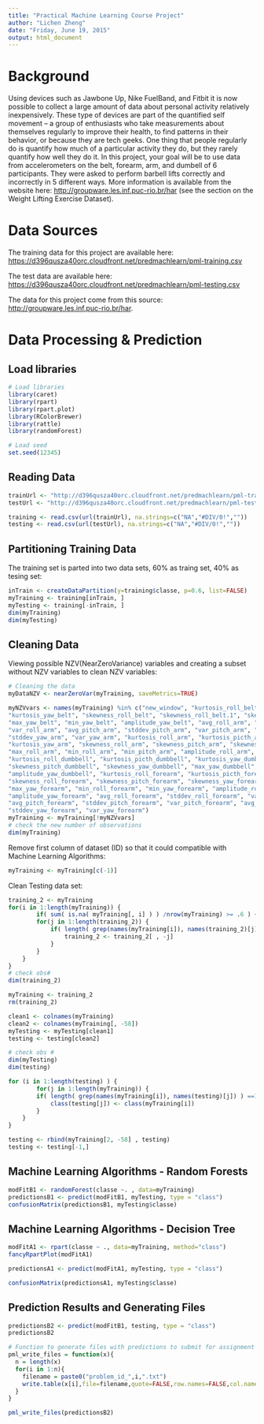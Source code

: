 ```yaml
---
title: "Practical Machine Learning Course Project"
author: "Lichen Zheng"
date: "Friday, June 19, 2015"
output: html_document
---
```


# Background

Using devices such as Jawbone Up, Nike FuelBand, and Fitbit it is now possible to collect a large amount of data about personal activity relatively inexpensively. These type of devices are part of the quantified self movement – a group of enthusiasts who take measurements about themselves regularly to improve their health, to find patterns in their behavior, or because they are tech geeks. One thing that people regularly do is quantify how much of a particular activity they do, but they rarely quantify how well they do it. In this project, your goal will be to use data from accelerometers on the belt, forearm, arm, and dumbell of 6 participants. They were asked to perform barbell lifts correctly and incorrectly in 5 different ways. More information is available from the website here: <http://groupware.les.inf.puc-rio.br/har> (see the section on the Weight Lifting Exercise Dataset).

# Data Sources

The training data for this project are available here: 
<https://d396qusza40orc.cloudfront.net/predmachlearn/pml-training.csv>

The test data are available here: 
<https://d396qusza40orc.cloudfront.net/predmachlearn/pml-testing.csv>

The data for this project come from this source: <http://groupware.les.inf.puc-rio.br/har>.

# Data Processing & Prediction
## Load libraries

```r
# Load libraries
library(caret)
library(rpart)
library(rpart.plot)
library(RColorBrewer)
library(rattle)
library(randomForest)
```

```r
# Load seed
set.seed(12345)
```

## Reading Data
```r
trainUrl <- "http://d396qusza40orc.cloudfront.net/predmachlearn/pml-training.csv"
testUrl <- "http://d396qusza40orc.cloudfront.net/predmachlearn/pml-testing.csv"

training <- read.csv(url(trainUrl), na.strings=c("NA","#DIV/0!",""))
testing <- read.csv(url(testUrl), na.strings=c("NA","#DIV/0!",""))
```

## Partitioning Training Data
The training set is parted into two data sets, 60% as traing set, 40% as tesing set:
```r
inTrain <- createDataPartition(y=training$classe, p=0.6, list=FALSE)
myTraining <- training[inTrain, ]
myTesting <- training[-inTrain, ]
dim(myTraining)
dim(myTesting)
```

## Cleaning Data
Viewing possible NZV(NearZeroVariance) variables and creating a subset without NZV variables to clean NZV variables:
```r
# Cleaning the data
myDataNZV <- nearZeroVar(myTraining, saveMetrics=TRUE)

myNZVvars <- names(myTraining) %in% c("new_window", "kurtosis_roll_belt", "kurtosis_picth_belt",
"kurtosis_yaw_belt", "skewness_roll_belt", "skewness_roll_belt.1", "skewness_yaw_belt",
"max_yaw_belt", "min_yaw_belt", "amplitude_yaw_belt", "avg_roll_arm", "stddev_roll_arm",
"var_roll_arm", "avg_pitch_arm", "stddev_pitch_arm", "var_pitch_arm", "avg_yaw_arm",
"stddev_yaw_arm", "var_yaw_arm", "kurtosis_roll_arm", "kurtosis_picth_arm",
"kurtosis_yaw_arm", "skewness_roll_arm", "skewness_pitch_arm", "skewness_yaw_arm",
"max_roll_arm", "min_roll_arm", "min_pitch_arm", "amplitude_roll_arm", "amplitude_pitch_arm",
"kurtosis_roll_dumbbell", "kurtosis_picth_dumbbell", "kurtosis_yaw_dumbbell", "skewness_roll_dumbbell",
"skewness_pitch_dumbbell", "skewness_yaw_dumbbell", "max_yaw_dumbbell", "min_yaw_dumbbell",
"amplitude_yaw_dumbbell", "kurtosis_roll_forearm", "kurtosis_picth_forearm", "kurtosis_yaw_forearm",
"skewness_roll_forearm", "skewness_pitch_forearm", "skewness_yaw_forearm", "max_roll_forearm",
"max_yaw_forearm", "min_roll_forearm", "min_yaw_forearm", "amplitude_roll_forearm",
"amplitude_yaw_forearm", "avg_roll_forearm", "stddev_roll_forearm", "var_roll_forearm",
"avg_pitch_forearm", "stddev_pitch_forearm", "var_pitch_forearm", "avg_yaw_forearm",
"stddev_yaw_forearm", "var_yaw_forearm")
myTraining <- myTraining[!myNZVvars]
# check the new number of observations
dim(myTraining)
```

Remove first column of dataset (ID) so that it could compatible with Machine Learning Algorithms:
```r

myTraining <- myTraining[c(-1)]
```

Clean Testing data set:
```r
training_2 <- myTraining 
for(i in 1:length(myTraining)) { 
        if( sum( is.na( myTraining[, i] ) ) /nrow(myTraining) >= .6 ) { 
        for(j in 1:length(training_2)) {
            if( length( grep(names(myTraining[i]), names(training_2)[j]) ) ==1)  { 
                training_2 <- training_2[ , -j] 
            }   
        } 
    }
}
# check obs#
dim(training_2)

myTraining <- training_2
rm(training_2)
```

```r
clean1 <- colnames(myTraining)
clean2 <- colnames(myTraining[, -58]) 
myTesting <- myTesting[clean1]
testing <- testing[clean2]

# check obs #
dim(myTesting)
dim(testing)
```

```r

for (i in 1:length(testing) ) {
        for(j in 1:length(myTraining)) {
        if( length( grep(names(myTraining[i]), names(testing)[j]) ) ==1)  {
            class(testing[j]) <- class(myTraining[i])
        }      
    }      
}

testing <- rbind(myTraining[2, -58] , testing) 
testing <- testing[-1,]
```

## Machine Learning Algorithms - Random Forests
```r
modFitB1 <- randomForest(classe ~. , data=myTraining)
predictionsB1 <- predict(modFitB1, myTesting, type = "class")
confusionMatrix(predictionsB1, myTesting$classe)
```

## Machine Learning Algorithms - Decision Tree
```r
modFitA1 <- rpart(classe ~ ., data=myTraining, method="class")
fancyRpartPlot(modFitA1)
```

```r
predictionsA1 <- predict(modFitA1, myTesting, type = "class")

confusionMatrix(predictionsA1, myTesting$classe)
```

## Prediction Results and Generating Files
```r
predictionsB2 <- predict(modFitB1, testing, type = "class")
predictionsB2

# Function to generate files with predictions to submit for assignment
pml_write_files = function(x){
  n = length(x)
  for(i in 1:n){
    filename = paste0("problem_id_",i,".txt")
    write.table(x[i],file=filename,quote=FALSE,row.names=FALSE,col.names=FALSE)
  }
}

pml_write_files(predictionsB2)
```


